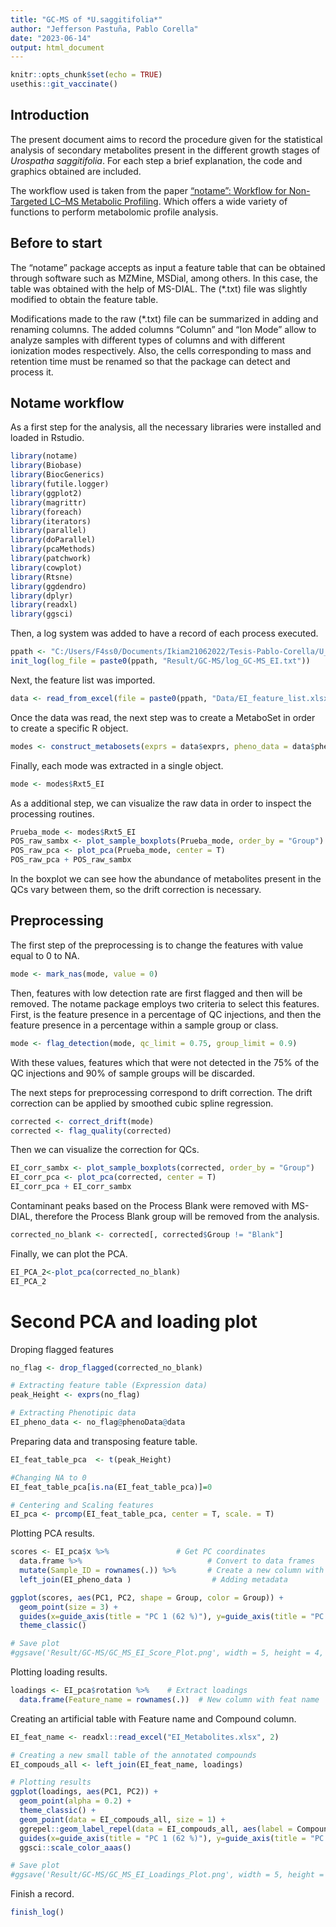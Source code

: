 ```yaml
---
title: "GC-MS of *U.saggitifolia*"
author: "Jefferson Pastuña, Pablo Corella"
date: "2023-06-14"
output: html_document
---
```


```r
knitr::opts_chunk$set(echo = TRUE)
usethis::git_vaccinate()
```

## Introduction

The present document aims to record the procedure given for the statistical analysis of secondary metabolites present in the different growth stages of *Urospatha saggitifolia*. For each step a brief explanation, the code and graphics obtained are included.

The workflow used is taken from the paper ["notame": Workflow for Non-Targeted LC–MS Metabolic Profiling](https://doi.org/10.3390/metabo10040135). Which offers a wide variety of functions to perform metabolomic profile analysis.

## Before to start

The "notame" package accepts as input a feature table that can be obtained through software such as MZMine, MSDial, among others. In this case, the table was obtained with the help of MS-DIAL. The (*.txt) file was slightly modified to obtain the feature table.

Modifications made to the raw (*.txt) file can be summarized in adding and renaming columns. The added columns "Column" and "Ion Mode" allow to analyze samples with different types of columns and with different ionization modes respectively. Also, the cells corresponding to mass and retention time must be renamed so that the package can detect and process it.

## Notame workflow

As a first step for the analysis, all the necessary libraries were installed and loaded in Rstudio.

```r
library(notame)
library(Biobase)
library(BiocGenerics)
library(futile.logger)
library(ggplot2)
library(magrittr)
library(foreach)
library(iterators)
library(parallel)
library(doParallel)
library(pcaMethods)
library(patchwork)
library(cowplot)
library(Rtsne)
library(ggdendro)
library(dplyr)
library(readxl)
library(ggsci)
```

Then, a log system was added to have a record of each process executed.

```r
ppath <- "C:/Users/F4ss0/Documents/Ikiam21062022/Tesis-Pablo-Corella/U_sagittifolia_tubers/"
init_log(log_file = paste0(ppath, "Result/GC-MS/log_GC-MS_EI.txt"))
```

Next, the feature list was imported.

```r
data <- read_from_excel(file = paste0(ppath, "Data/EI_feature_list.xlsx"), sheet = 1, corner_row = 4, corner_column = "E", split_by = c("Column", "Ion Mode"))
```

Once the data was read, the next step was to create a MetaboSet in order to create a specific R object.

```r
modes <- construct_metabosets(exprs = data$exprs, pheno_data = data$pheno_data, feature_data = data$feature_data, group_col = "Group")
```

Finally, each mode was extracted in a single object.

```r
mode <- modes$Rxt5_EI
```

As a additional step, we can visualize the raw data in order to inspect the processing routines.

```r
Prueba_mode <- modes$Rxt5_EI
POS_raw_sambx <- plot_sample_boxplots(Prueba_mode, order_by = "Group")
POS_raw_pca <- plot_pca(Prueba_mode, center = T)
POS_raw_pca + POS_raw_sambx
```

In the boxplot we can see how the abundance of metabolites present in the QCs vary between them, so the drift correction is necessary.

## Preprocessing

The first step of the preprocessing is to change the features with value equal to 0 to NA.

```r
mode <- mark_nas(mode, value = 0)
```

Then, features with low detection rate are first flagged and then will be removed. The notame package employs two criteria to select this features. First, is the feature presence in a percentage of QC injections, and then the feature presence in a percentage within a sample group or class.

```r
mode <- flag_detection(mode, qc_limit = 0.75, group_limit = 0.9)
```

With these values, features which that were not detected in the 75% of the QC injections and 90% of sample groups will be discarded.

The next steps for preprocessing correspond to drift correction. The drift correction can be applied by smoothed cubic spline regression.

```r
corrected <- correct_drift(mode)
corrected <- flag_quality(corrected)
```

Then we can visualize the correction for QCs.

```r
EI_corr_sambx <- plot_sample_boxplots(corrected, order_by = "Group")
EI_corr_pca <- plot_pca(corrected, center = T) 
EI_corr_pca + EI_corr_sambx
```

Contaminant peaks based on the Process Blank were removed with MS-DIAL, therefore the Process Blank group will be removed from the analysis.

```r
corrected_no_blank <- corrected[, corrected$Group != "Blank"]
```

Finally, we can plot the PCA.

```r
EI_PCA_2<-plot_pca(corrected_no_blank)
EI_PCA_2
```

# Second PCA and loading plot

Droping flagged features

```r
no_flag <- drop_flagged(corrected_no_blank)

# Extracting feature table (Expression data)
peak_Height <- exprs(no_flag)

# Extracting Phenotipic data
EI_pheno_data <- no_flag@phenoData@data
```

Preparing data and transposing feature table.

```r
EI_feat_table_pca  <- t(peak_Height)

#Changing NA to 0 
EI_feat_table_pca[is.na(EI_feat_table_pca)]=0

# Centering and Scaling features
EI_pca <- prcomp(EI_feat_table_pca, center = T, scale. = T)
```

Plotting PCA results.

```r
scores <- EI_pca$x %>%               # Get PC coordinates
  data.frame %>%                            # Convert to data frames
  mutate(Sample_ID = rownames(.)) %>%       # Create a new column with the sample names
  left_join(EI_pheno_data )                  # Adding metadata

ggplot(scores, aes(PC1, PC2, shape = Group, color = Group)) +
  geom_point(size = 3) +
  guides(x=guide_axis(title = "PC 1 (62 %)"), y=guide_axis(title = "PC 2 (15 %)")) +
  theme_classic()

# Save plot
#ggsave('Result/GC-MS/GC_MS_EI_Score_Plot.png', width = 5, height = 4, device='png', dpi="print")
```

Plotting loading results.

```r
loadings <- EI_pca$rotation %>%    # Extract loadings
  data.frame(Feature_name = rownames(.))  # New column with feat name
```

Creating an artificial table with Feature name and Compound column.

```r
EI_feat_name <- readxl::read_excel("EI_Metabolites.xlsx", 2)

# Creating a new small table of the annotated compounds
EI_compouds_all <- left_join(EI_feat_name, loadings)

# Plotting results
ggplot(loadings, aes(PC1, PC2)) + 
  geom_point(alpha = 0.2) +
  theme_classic() + 
  geom_point(data = EI_compouds_all, size = 1) +
  ggrepel::geom_label_repel(data = EI_compouds_all, aes(label = Compound), box.padding = 0.8, label.padding = 0.27, label.r = 0.3, cex = 3) +
  guides(x=guide_axis(title = "PC 1 (62 %)"), y=guide_axis(title = "PC 2 (15 %)")) +
  ggsci::scale_color_aaas()

# Save plot
#ggsave('Result/GC-MS/GC_MS_EI_Loadings_Plot.png', width = 5, height = 4, device='png', dpi="print")
```

Finish a record.

```r
finish_log()
```
